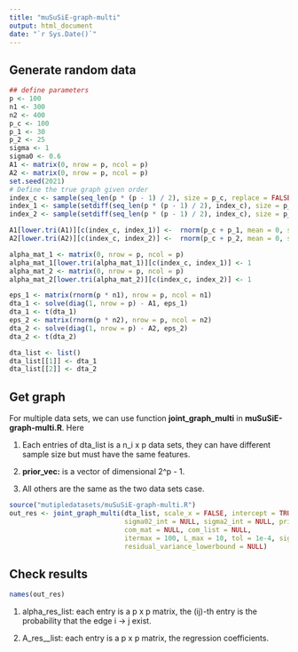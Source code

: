 ```yaml
---
title: "muSuSiE-graph-multi"
output: html_document
date: "`r Sys.Date()`"
---
```


## Generate random data

```r
## define parameters
p <- 100
n1 <- 300
n2 <- 400
p_c <- 100
p_1 <- 30
p_2 <- 25
sigma <- 1
sigma0 <- 0.6
A1 <- matrix(0, nrow = p, ncol = p)
A2 <- matrix(0, nrow = p, ncol = p)
set.seed(2021)
# Define the true graph given order
index_c <- sample(seq_len(p * (p - 1) / 2), size = p_c, replace = FALSE)
index_1 <- sample(setdiff(seq_len(p * (p - 1) / 2), index_c), size = p_1, replace = FALSE)
index_2 <- sample(setdiff(seq_len(p * (p - 1) / 2), index_c), size = p_2, replace = FALSE)

A1[lower.tri(A1)][c(index_c, index_1)] <-  rnorm(p_c + p_1, mean = 0, sd = sigma0)
A2[lower.tri(A2)][c(index_c, index_2)] <-  rnorm(p_c + p_2, mean = 0, sd = sigma0)

alpha_mat_1 <- matrix(0, nrow = p, ncol = p)
alpha_mat_1[lower.tri(alpha_mat_1)][c(index_c, index_1)] <- 1
alpha_mat_2 <- matrix(0, nrow = p, ncol = p)
alpha_mat_2[lower.tri(alpha_mat_2)][c(index_c, index_2)] <- 1

eps_1 <- matrix(rnorm(p * n1), nrow = p, ncol = n1)
dta_1 <- solve(diag(1, nrow = p) - A1, eps_1)
dta_1 <- t(dta_1)
eps_2 <- matrix(rnorm(p * n2), nrow = p, ncol = n2)
dta_2 <- solve(diag(1, nrow = p) - A2, eps_2)
dta_2 <- t(dta_2)

dta_list <- list()
dta_list[[1]] <- dta_1
dta_list[[2]] <- dta_2
```

## Get graph

For multiple data sets, we can use function **joint_graph_multi** in **muSuSiE-graph-multi.R**. Here

1. Each entries of dta_list is a n_i x p data sets, they can have different sample size but must have the same features.

2. **prior_vec:** is a vector of dimensional 2^p - 1.

3. All others are the same as the two data sets case.

```r
source("mutipledatasets/muSuSiE-graph-multi.R")
out_res <- joint_graph_multi(dta_list, scale_x = FALSE, intercept = TRUE,
                             sigma02_int = NULL, sigma2_int = NULL, prior_vec = NULL,
                             com_mat = NULL, com_list = NULL,
                             itermax = 100, L_max = 10, tol = 1e-4, sigma0_low_bd = 1e-8,
                             residual_variance_lowerbound = NULL)
```

## Check results

```r
names(out_res)
```

1. alpha_res_list: each entry is a p x p matrix, the (ij)-th entry is the probability that the edge i -> j exist.

2. A_res\_\_list: each entry is a p x p matrix, the regression coefficients.
